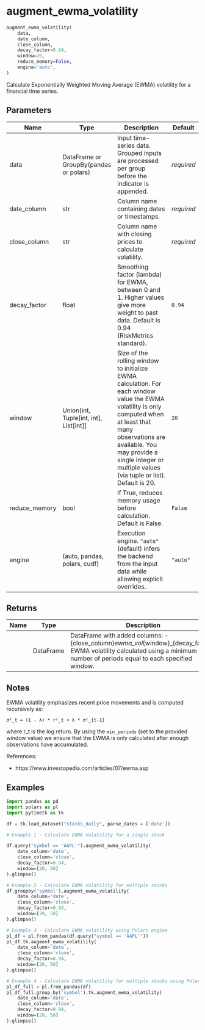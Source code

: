 # augment_ewma_volatility { #pytimetk.augment_ewma_volatility }

```python
augment_ewma_volatility(
    data,
    date_column,
    close_column,
    decay_factor=0.94,
    window=20,
    reduce_memory=False,
    engine='auto',
)
```

Calculate Exponentially Weighted Moving Average (EWMA) volatility for a financial time series.

## Parameters {.doc-section .doc-section-parameters}

| Name          | Type                                         | Description                                                                                                                                                                                                                                                       | Default    |
|---------------|----------------------------------------------|-------------------------------------------------------------------------------------------------------------------------------------------------------------------------------------------------------------------------------------------------------------------|------------|
| data          | DataFrame or GroupBy(pandas or polars)       | Input time-series data. Grouped inputs are processed per group before the indicator is appended.                                                                                                                                                                  | _required_ |
| date_column   | str                                          | Column name containing dates or timestamps.                                                                                                                                                                                                                       | _required_ |
| close_column  | str                                          | Column name with closing prices to calculate volatility.                                                                                                                                                                                                          | _required_ |
| decay_factor  | float                                        | Smoothing factor (lambda) for EWMA, between 0 and 1. Higher values give more weight to past data. Default is 0.94 (RiskMetrics standard).                                                                                                                         | `0.94`     |
| window        | Union\[int, Tuple\[int, int\], List\[int\]\] | Size of the rolling window to initialize EWMA calculation. For each window value the EWMA volatility is only computed when at least that many observations are available. You may provide a single integer or multiple values (via tuple or list). Default is 20. | `20`       |
| reduce_memory | bool                                         | If True, reduces memory usage before calculation. Default is False.                                                                                                                                                                                               | `False`    |
| engine        | (auto, pandas, polars, cudf)                 | Execution engine. ``"auto"`` (default) infers the backend from the input data while allowing explicit overrides.                                                                                                                                                  | `"auto"`   |

## Returns {.doc-section .doc-section-returns}

| Name   | Type      | Description                                                                                                                                                                   |
|--------|-----------|-------------------------------------------------------------------------------------------------------------------------------------------------------------------------------|
|        | DataFrame | DataFrame with added columns: - {close_column}_ewma_vol_{window}_{decay_factor}: EWMA volatility calculated using a minimum number of periods equal to each specified window. |

## Notes {.doc-section .doc-section-notes}

EWMA volatility emphasizes recent price movements and is computed recursively as:

    σ²_t = (1 - λ) * r²_t + λ * σ²_{t-1}

where r_t is the log return. By using the `min_periods` (set to the provided window value) we ensure that the EWMA is only calculated after enough observations have accumulated.

References:

- https://www.investopedia.com/articles/07/ewma.asp

## Examples {.doc-section .doc-section-examples}

```python
import pandas as pd
import polars as pl
import pytimetk as tk

df = tk.load_dataset("stocks_daily", parse_dates = ['date'])

# Example 1 - Calculate EWMA volatility for a single stock

df.query("symbol == 'AAPL'").augment_ewma_volatility(
    date_column='date',
    close_column='close',
    decay_factor=0.94,
    window=[20, 50]
).glimpse()
```

```python
# Example 2 - Calculate EWMA volatility for multiple stocks
df.groupby('symbol').augment_ewma_volatility(
    date_column='date',
    close_column='close',
    decay_factor=0.94,
    window=[20, 50]
).glimpse()
```

```python
# Example 3 - Calculate EWMA volatility using Polars engine
pl_df = pl.from_pandas(df.query("symbol == 'AAPL'"))
pl_df.tk.augment_ewma_volatility(
    date_column='date',
    close_column='close',
    decay_factor=0.94,
    window=[20, 50]
).glimpse()
```

```python
# Example 4 - Calculate EWMA volatility for multiple stocks using Polars engine
pl_df_full = pl.from_pandas(df)
pl_df_full.group_by('symbol').tk.augment_ewma_volatility(
    date_column='date',
    close_column='close',
    decay_factor=0.94,
    window=[20, 50]
).glimpse()
```